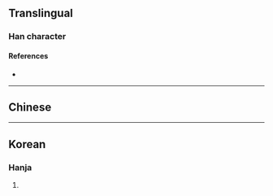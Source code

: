{{character info/new}}
==Translingual==

===Han character===
{{Han char|rn=72|rad=日|as=10|sn=14|four=|canj=AHUD|ids=⿰日臬}}

====References====
* {{Han ref|kx=0498.400|dkj=14086|dj=0867.180|hdz=21530.080|uh=669E|ud=26270}}

----

==Chinese==
{{zh-see|曒|hdv}}

----

==Korean==

===Hanja===
{{ko-hanja|hangeul=교|eumhun=|rv=gyo|mr=kyo|y=kyo}}

# {{defn|lang=ko|sort=日10}}